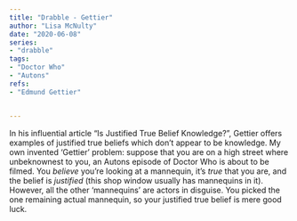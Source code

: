 ```yaml
---
title: "Drabble - Gettier"
author: "Lisa McNulty"
date: "2020-06-08"
series:
- "drabble"
tags: 
- "Doctor Who"
- "Autons"
refs:
- "Edmund Gettier"


---
```



In his influential article “Is Justified True Belief Knowledge?”, Gettier offers examples of justified true beliefs which don’t appear to be knowledge. My own invented ‘Gettier’ problem: suppose that you are on a high street where unbeknownest to you, an Autons episode of Doctor Who is about to be filmed. You *believe* you’re looking at a mannequin, it’s *true* that you are, and the belief is *justified* (this shop window usually has mannequins in it). However, all the other ‘mannequins’ are actors in disguise. You picked the one remaining actual mannequin, so your justified true belief is mere good luck. 
